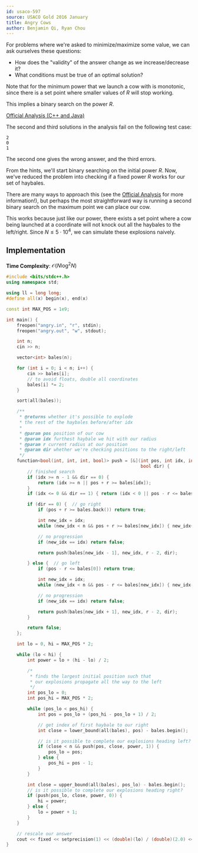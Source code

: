 ```yaml
---
id: usaco-597
source: USACO Gold 2016 January
title: Angry Cows
author: Benjamin Qi, Ryan Chou
---
```


<Spoiler title="Hint 1">

For problems where we're asked to minimize/maximize some value, we can ask ourselves these questions:

- How does the "validity" of the answer change as we increase/decrease it?
- What conditions must be true of an optimal solution?

</Spoiler>

<Spoiler title="Answer to Hint 1">

Note that for the minimum power that we launch a cow with is monotonic, since there is a set point where smaller values of $R$ will stop working.

This implies a binary search on the power $R$.

</Spoiler>

<Spoiler title="Solution">

[Official Analysis (C++ and Java)](http://www.usaco.org/current/data/sol_angry_gold_jan16.html)

<Warning>
The second and third solutions in the analysis fail on the following test case:

```
2
0
1
```

The second one gives the wrong answer, and the third errors.
</Warning>

From the hints, we'll start binary searching on the initial power $R$. Now, we've reduced the problem into checking if a fixed power $R$ works for our set of haybales.

There are many ways to approach this (see the [Official Analysis](http://www.usaco.org/current/data/sol_angry_gold_jan16.html) for more information!), but perhaps the most straightforward way is running a second binary search on the maximum point we can place our cow.

This works because just like our power, there exists a set point where a cow being launched at a coordinate will not knock out all the haybales to the left/right. Since $N \leq 5 \cdot 10^4$, we can simulate these explosions naively.

## Implementation

**Time Complexity**: $\mathcal{O}(N \log^2 N)$

<LanguageSection>
<CPPSection>

```cpp
#include <bits/stdc++.h>
using namespace std;

using ll = long long;
#define all(x) begin(x), end(x)

const int MAX_POS = 1e9;

int main() {
	freopen("angry.in", "r", stdin);
	freopen("angry.out", "w", stdout);

	int n;
	cin >> n;

	vector<int> bales(n);

	for (int i = 0; i < n; i++) {
		cin >> bales[i];
		// to avoid floats, double all coordinates
		bales[i] *= 2;
	}

	sort(all(bales));

	/**
	 * @returns whether it's possible to explode
	 * the rest of the haybales before/after idx
	 *
	 * @param pos position of our cow
	 * @param idx furthest haybale we hit with our radius
	 * @param r current radius at our position
	 * @param dir whether we're checking positions to the right/left
	 */
	function<bool(int, int, int, bool)> push = [&](int pos, int idx, int r,
	                                               bool dir) {
		// finished search
		if (idx >= n - 1 && dir == 0) {
			return (idx >= n || pos + r >= bales[idx]);
		}
		if (idx <= 0 && dir == 1) { return (idx < 0 || pos - r <= bales[idx]); }

		if (dir == 0) {  // go right
			if (pos + r >= bales.back()) return true;

			int new_idx = idx;
			while (new_idx < n && pos + r >= bales[new_idx]) { new_idx++; }

			// no progression
			if (new_idx == idx) return false;

			return push(bales[new_idx - 1], new_idx, r - 2, dir);

		} else {  // go left
			if (pos - r <= bales[0]) return true;

			int new_idx = idx;
			while (new_idx < n && pos - r <= bales[new_idx]) { new_idx--; }

			// no progression
			if (new_idx == idx) return false;

			return push(bales[new_idx + 1], new_idx, r - 2, dir);
		}

		return false;
	};

	int lo = 0, hi = MAX_POS * 2;

	while (lo < hi) {
		int power = lo + (hi - lo) / 2;

		/*
		 * finds the largest initial position such that
		 * our explosions propagate all the way to the left
		 */
		int pos_lo = 0;
		int pos_hi = MAX_POS * 2;

		while (pos_lo < pos_hi) {
			int pos = pos_lo + (pos_hi - pos_lo + 1) / 2;

			// get index of first haybale to our right
			int close = lower_bound(all(bales), pos) - bales.begin();

			// is it possible to complete our explosions heading left?
			if (close < n && push(pos, close, power, 1)) {
				pos_lo = pos;
			} else {
				pos_hi = pos - 1;
			}
		}

		int close = upper_bound(all(bales), pos_lo) - bales.begin();
		// is it possible to complete our explosions heading right?
		if (push(pos_lo, close, power, 0)) {
			hi = power;
		} else {
			lo = power + 1;
		}
	}

	// rescale our answer
	cout << fixed << setprecision(1) << (double)(lo) / (double)(2.0) << endl;
}
```

</CPPSection>
</LanguageSection>

</Spoiler>
